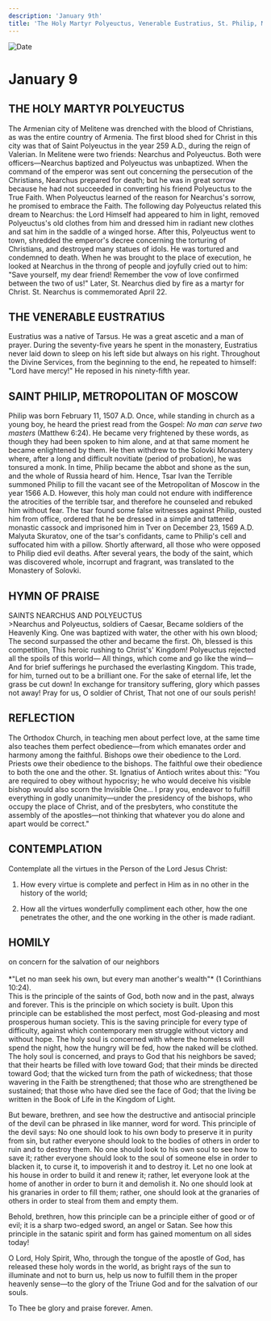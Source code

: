 ```yaml
---
description: 'January 9th'
title: 'The Holy Martyr Polyeuctus, Venerable Eustratius, St. Philip, Metropolitan of Moscow'
---
```


<CustomPaginator />
<RunningHead />

<Image src="/title-imprint.png" height={68} width={50} alt="Date" className="title-imprint"/>

# <div id="date">January <Image className="four-dot" src="/four-dot.png" height={15} width={15} alt="" />9</div>

## THE HOLY MARTYR POLYEUCTUS

The Armenian city of Melitene was drenched with the blood of Christians, as was the entire country of Armenia. The first blood shed for Christ in this city was that of Saint Polyeuctus in the year 259 A.D., during the reign of Valerian. In Melitene were two friends: Nearchus and Polyeuctus. Both were officers—Nearchus baptized and Polyeuctus was unbaptized. When the command of the emperor was sent out concerning the persecution of the Christians, Nearchus prepared for death; but he was in great sorrow because he had not succeeded in converting his friend Polyeuctus to the True Faith. When Polyeuctus learned of the reason for Nearchus's sorrow, he promised to embrace the Faith. The following day Polyeuctus related this dream to Nearchus: the Lord Himself had appeared to him in light, removed Polyeuctus's old clothes from him and dressed him in radiant new clothes and sat him in the saddle of a winged horse. After this, Polyeuctus went to town, shredded the emperor's decree concerning the torturing of Christians, and destroyed many statues of idols. He was tortured and condemned to death. When he was brought to the place of execution, he looked at Nearchus in the throng of people and joyfully cried out to him: "Save yourself, my dear friend! Remember the vow of love confirmed between the two of us!" Later, St. Nearchus died by fire as a martyr for Christ. St. Nearchus is commemorated April 22.

## THE VENERABLE EUSTRATIUS

Eustratius was a native of Tarsus. He was a great ascetic and a man of prayer. During the seventy-five years he spent in the monastery, Eustratius never laid down to sleep on his left side but always on his right. Throughout the Divine Services, from the beginning to the end, he repeated to himself: "Lord have mercy!" He reposed in his ninety-fifth year.

## SAINT PHILIP, METROPOLITAN OF MOSCOW

Philip was born February 11, 1507 A.D. Once, while standing in church as a young boy, he heard the priest read from the Gospel: *No man can serve two masters* (Matthew 6:24). He became very frightened by these words, as though they had been spoken to him alone, and at that same moment he became enlightened by them. He then withdrew to the Solovki Monastery where, after a long and difficult novitiate (period of probation), he was tonsured a monk. In time, Philip became the abbot and shone as the sun, and the whole of Russia heard of him. Hence, Tsar Ivan the Terrible summoned Philip to fill the vacant see of the  Metropolitan of Moscow in the year 1566 A.D. However, this holy man could not endure with indifference the atrocities of the terrible tsar, and therefore he counseled and rebuked him without fear. The tsar found some false witnesses against Philip, ousted him from office, ordered that he be dressed in a simple and tattered monastic cassock and imprisoned him in Tver on December 23, 1569 A.D. Malyuta Skuratov, one of the tsar's confidants, came to Philip's cell and suffocated him with a pillow. Shortly afterward, all those who were opposed to Philip died evil deaths. After several years, the body of the saint, which was discovered whole, incorrupt and fragrant, was translated to the Monastery of Solovki.


## HYMN OF PRAISE
<div style={{textAlign:'center', color:'crimson', fontWeight:'bold'}}>
SAINTS NEARCHUS AND POLYEUCTUS
</div>
>Nearchus and Polyeuctus, soldiers of Caesar,  
Became soldiers of the Heavenly King.  
One was baptized with water, the other with his own blood;  
The second surpassed the other and became the first.  
Oh, blessed is this competition,  
This heroic rushing to Christ's' Kingdom!  
Polyeuctus rejected all the spoils of this world—  
All things, which come and go like the wind—  
And for brief sufferings he purchased the everlasting Kingdom.  
This trade, for him, turned out to be a brilliant one.  
For the sake of eternal life, let the grass be cut down!  
In exchange for transitory suffering, glory which passes not away!  
Pray for us, O soldier of Christ,  
That not one of our souls perish!  

## REFLECTION

The Orthodox Church, in teaching men about perfect love, at the same time also teaches them perfect obedience—from which emanates order and harmony among the faithful. Bishops owe their obedience to the Lord. Priests owe their obedience to the bishops. The faithful owe their obedience to both the one and the other. St. Ignatius of Antioch writes about this: "You are required to obey without hypocrisy; he who would deceive his visible bishop would also scorn the Invisible One... I pray you, endeavor to fulfill everything in godly unanimity—under the presidency of the bishops, who occupy the place of Christ, and of the presbyters, who constitute the assembly of the apostles—not thinking that whatever you do alone and apart would be correct."


## CONTEMPLATION

Contemplate all the virtues in the Person of the Lord Jesus Christ:

1. How every virtue is complete and perfect in Him as in no other in the history of the world;

2. How all the virtues wonderfully compliment each other, how the one penetrates the other, and the one working in the other is made radiant.


## HOMILY
<div style={{textAlign:'center', color:'crimson', fontWeight:'bold'}}>
on concern for the salvation of our neighbors
</div><br />
<div style={{textAlign:'right'}}>
*"Let no man seek his own, but every man another's wealth"* (1 Corinthians 10:24).
</div>
This is the principle of the saints of God, both now and in the past, always and forever. This is the principle on which society is built. Upon this principle can be established the most perfect, most God-pleasing and most prosperous human society. This is the saving principle for every type of difficulty, against which contemporary men struggle without victory and without hope. The holy soul is concerned with where the homeless will spend the night, how the hungry will be fed, how the naked will be clothed. The holy soul is concerned, and prays to God that his neighbors be saved; that their hearts be filled with love toward God; that their minds be directed toward God; that the wicked turn from the path of wickedness; that those wavering in the Faith be strengthened; that those who are strengthened be sustained; that those who have died see the face of God; that the living be written in the Book of Life in the Kingdom of Light.

But beware, brethren, and see how the destructive and antisocial principle of the devil can be phrased in like manner, word for word. This principle of the devil says: No one should look to his own body to preserve it in purity from sin, but rather everyone should look to the bodies of others in order to ruin and to destroy them. No one should look to his own soul to see how to save it; rather everyone should look to the soul of someone else in order to blacken it, to curse it, to impoverish it and to destroy it. Let no one look at his house in order to build it and renew it; rather, let everyone look at the home of another in order to burn it and demolish it. No one should look at his granaries in order to fill them; rather, one should look at the granaries of others in order to steal from them and empty them.

Behold, brethren, how this principle can be a principle either of good or of evil; it is a sharp two-edged sword, an angel or Satan. See how this principle in the satanic spirit and form has gained momentum on all sides today!

O Lord, Holy Spirit, Who, through the tongue of the apostle of God, has released these holy words in the world, as bright rays of the sun to illuminate and not to burn us, help us now to fulfill them in the proper heavenly sense—to the glory of the Triune God and for the salvation of our souls.

To Thee be glory and praise forever. Amen.